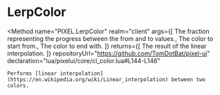 
# LerpColor
<Method
	name="PIXEL.LerpColor"
	realm="client"
	args={[
		<Argument type="number" name="t">The fraction representing the progress between the from and to values.</Argument>,
		<Argument type="Color" name="from">The color to start from.</Argument>,
		<Argument type="Color" name="to">The color to end with.</Argument>
	]}
	returns={[
		<ReturnValue type="Color">The result of the linear interpolation.</ReturnValue>
	]}
	repositoryUrl="https://github.com/TomDotBat/pixel-ui"
	declaration="lua/pixelui/core/cl_color.lua#L144-L146"
>
	Performs [linear interpolation](https://en.wikipedia.org/wiki/Linear_interpolation) between two colors.
</Method>